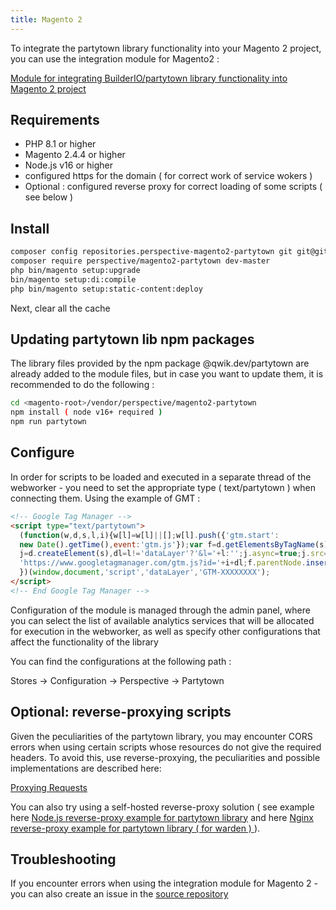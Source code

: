 ```yaml
---
title: Magento 2
---
```


To integrate the partytown library functionality into your Magento 2 project, you can use the integration module for Magento2 :

<a href="https://github.com/rostilos/perspective-partytown">
  Module for integrating BuilderIO/partytown library functionality into Magento
  2 project
</a>

## Requirements

<ul>
  <li>PHP 8.1 or higher</li>
  <li>Magento 2.4.4 or higher</li>
  <li>Node.js v16 or higher</li>
  <li>
    configured https for the domain ( for correct work of service wokers )
  </li>
  <li>
    Optional : configured reverse proxy for correct loading of some scripts (
    see below )
  </li>
</ul>

## Install

```bash
composer config repositories.perspective-magento2-partytown git git@github.com:rostilos/perspective-partytown.git
composer require perspective/magento2-partytown dev-master
php bin/magento setup:upgrade
bin/magento setup:di:compile
php bin/magento setup:static-content:deploy
```

Next, clear all the cache

## Updating partytown lib npm packages

The library files provided by the npm package @qwik.dev/partytown are already added to the module files, but in case you want to update them, it is recommended to do the following :

```bash
cd <magento-root>/vendor/perspective/magento2-partytown
npm install ( node v16+ required )
npm run partytown
```

## Configure

In order for scripts to be loaded and executed in a separate thread of the webworker - you need to set the appropriate type ( text/partytown ) when connecting them. Using the example of GMT :

```html
<!-- Google Tag Manager -->
<script type="text/partytown">
  (function(w,d,s,l,i){w[l]=w[l]||[];w[l].push({'gtm.start':
  new Date().getTime(),event:'gtm.js'});var f=d.getElementsByTagName(s)[0],
  j=d.createElement(s),dl=l!='dataLayer'?'&l='+l:'';j.async=true;j.src=
  'https://www.googletagmanager.com/gtm.js?id='+i+dl;f.parentNode.insertBefore(j,f);
  })(window,document,'script','dataLayer','GTM-XXXXXXXX');
</script>
<!-- End Google Tag Manager -->
```

Configuration of the module is managed through the admin panel, where you can select the list of available analytics services that will be allocated for execution in the webworker, as well as specify other configurations that affect the functionality of the library

You can find the configurations at the following path :

Stores -> Configuration -> Perspective -> Partytown

## Optional: reverse-proxying scripts

Given the peculiarities of the partytown library, you may encounter CORS errors when using certain scripts whose resources do not give the required headers. To avoid this, use reverse-proxying, the peculiarities and possible implementations are described here:

<a href="https://partytown.qwik.dev/proxying-requests">Proxying Requests</a>

You can also try using a self-hosted reverse-proxy solution
( see example here <a href="https://github.com/rostilos/perspective-partytown/blob/2.0.0-alpha/docs/reverse-proxy.md">Node.js reverse-proxy example for partytown library</a> and here <a href="https://github.com/rostilos/perspective-partytown/blob/2.0.0-alpha/docs/reverse-proxy.md">Nginx reverse-proxy example for partytown library ( for warden ) </a> ).

## Troubleshooting

If you encounter errors when using the integration module for Magento 2 - you can also create an issue in the <a href="https://github.com/rostilos/perspective-partytown">source repository</a>
